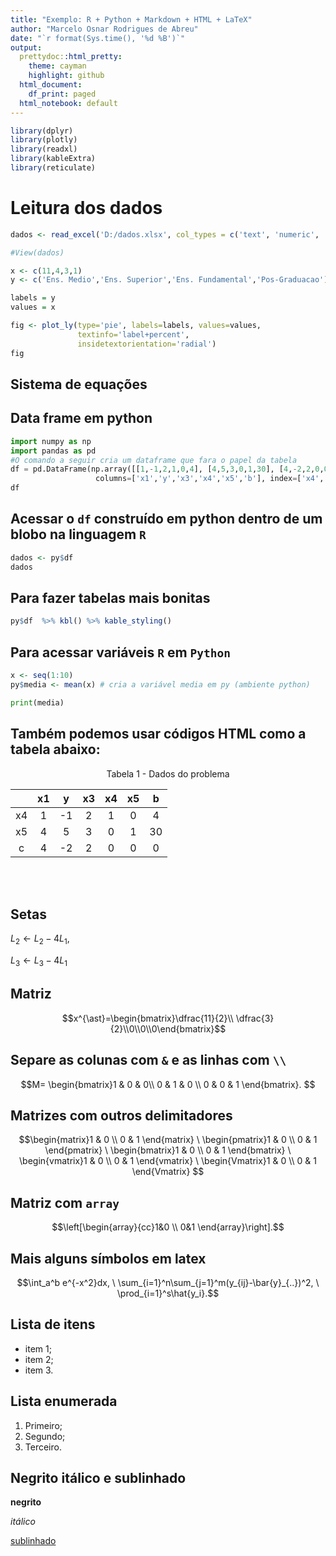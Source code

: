 ---
title: "Exemplo: R + Python + Markdown + HTML + LaTeX"
author: "Marcelo Osnar Rodrigues de Abreu"
date: "`r format(Sys.time(), '%d %B')`"
output:
  prettydoc::html_pretty:
    theme: cayman
    highlight: github
  html_document:
    df_print: paged
  html_notebook: default
---

```{r, setup, message=FALSE, warning=FALSE}
library(dplyr)
library(plotly)
library(readxl)
library(kableExtra)
library(reticulate)
```



# Leitura dos dados

```{r}

dados <- read_excel('D:/dados.xlsx', col_types = c('text', 'numeric', 'text', 'numeric', 'text'), na = 'NA')

#View(dados)
```



```{r}
x <- c(11,4,3,1)
y <- c('Ens. Medio','Ens. Superior','Ens. Fundamental','Pos-Graduacao')

labels = y
values = x

fig <- plot_ly(type='pie', labels=labels, values=values, 
               textinfo='label+percent',
               insidetextorientation='radial')
fig
```


## Sistema de equações
\begin{aligned}
max \ z=4&x_1+2x_2+2x_3\\
s.a. \ \ \ \    &x_1+x_2+2x_3\leq4 \\
                   4&x_1-5x_2+3x_3\leq30 \\
                   &x_1,x_3\geq0, \ x_2\leq0.
\end{aligned}





## Data frame em python

```{python}
import numpy as np
import pandas as pd
#O comando a seguir cria um dataframe que fara o papel da tabela
df = pd.DataFrame(np.array([[1,-1,2,1,0,4], [4,5,3,0,1,30], [4,-2,2,0,0,0]]),
                   columns=['x1','y','x3','x4','x5','b'], index=['x4','x5','c'])
df
```

## Acessar o `df` construído em python dentro de um blobo na linguagem `R`
```{r}
dados <- py$df
dados
```


## Para fazer tabelas mais bonitas
```{r}
py$df  %>% kbl() %>% kable_styling()

```


## Para acessar variáveis `R` em `Python`
```{r}
x <- seq(1:10)
py$media <- mean(x) # cria a variável media em py (ambiente python)
```

```{python}
print(media)
```



## Também podemos usar códigos HTML como a tabela abaixo:

<center>Tabela 1 - Dados do problema</center>

|         | x1|   y   |   x3    |    x4    |  x5   |   b    |
|:-:      |:-:|  :-:  |  :-:    | :-:      |    :-:|    :-: | 
| x4      | 1 | -1    |  2      |   1      |    0  |    4   |
| x5      | 4 | 5     |  3      |   0      |    1  |    30  |
| c       | 4 | -2    |  2      |   0      |    0  |    0   |

<br><br>




## Setas

$L_2 \leftarrow L_2 - 4L_1$, 

$L_3 \leftarrow L_3 - 4L_1$


## Matriz
$$x^{\ast}=\begin{bmatrix}\dfrac{11}{2}\\ \dfrac{3}{2}\\0\\0\\0\end{bmatrix}$$



## Separe as colunas com `&` e as linhas com `\\`
$$M= \begin{bmatrix}1 & 0 & 0\\ 0 & 1 & 0 \\ 0 & 0 & 1 \end{bmatrix}. $$

## Matrizes com outros delimitadores

$$\begin{matrix}1 & 0 \\ 0 & 1 \end{matrix} \ \begin{pmatrix}1 & 0 \\ 0 & 1 \end{pmatrix} \ \begin{bmatrix}1 & 0 \\ 0 & 1 \end{bmatrix} \ \begin{vmatrix}1 & 0 \\ 0 & 1 \end{vmatrix} \ \begin{Vmatrix}1 & 0 \\ 0 & 1 \end{Vmatrix} $$

## Matriz com `array`

$$\left[\begin{array}{cc}1&0 \\ 0&1 \end{array}\right].$$

## Mais alguns símbolos em latex

$$\int_a^b e^{-x^2}dx, \ \sum_{i=1}^n\sum_{j=1}^m(y_{ij}-\bar{y}_{..})^2, \ \prod_{i=1}^s\hat{y_i}.$$



## Lista de itens

* item 1;
* item 2;
* item 3.


## Lista enumerada

1. Primeiro;
2. Segundo;
3. Terceiro.

## Negrito itálico e sublinhado

**negrito**

*itálico*

<u>sublinhado</u>






















